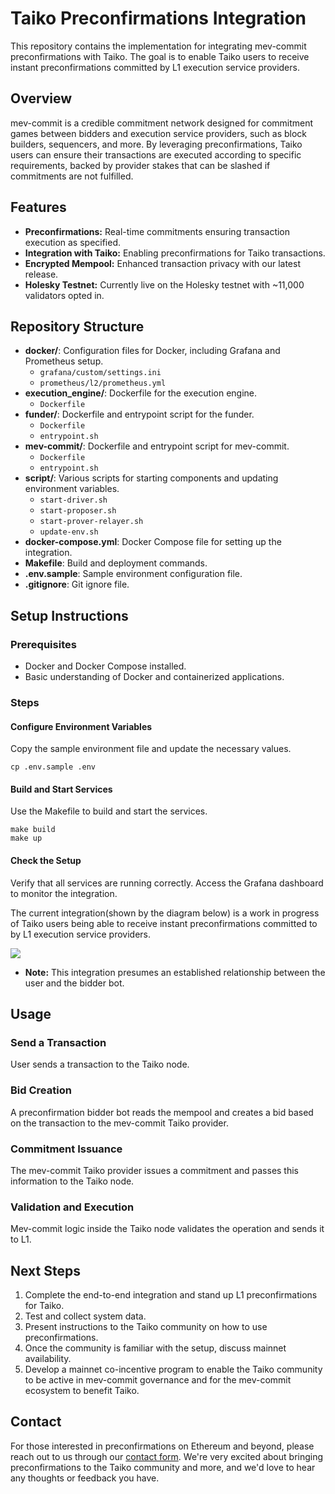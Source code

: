 # Taiko Preconfirmations Integration

This repository contains the implementation for integrating mev-commit preconfirmations with Taiko. The goal is to enable Taiko users to receive instant preconfirmations committed by L1 execution service providers.

## Overview

mev-commit is a credible commitment network designed for commitment games between bidders and execution service providers, such as block builders, sequencers, and more. By leveraging preconfirmations, Taiko users can ensure their transactions are executed according to specific requirements, backed by provider stakes that can be slashed if commitments are not fulfilled.

## Features

- **Preconfirmations:** Real-time commitments ensuring transaction execution as specified.
- **Integration with Taiko:** Enabling preconfirmations for Taiko transactions.
- **Encrypted Mempool:** Enhanced transaction privacy with our latest release.
- **Holesky Testnet:** Currently live on the Holesky testnet with ~11,000 validators opted in.

## Repository Structure

- **docker/**: Configuration files for Docker, including Grafana and Prometheus setup.
  - `grafana/custom/settings.ini`
  - `prometheus/l2/prometheus.yml`
- **execution_engine/**: Dockerfile for the execution engine.
  - `Dockerfile`
- **funder/**: Dockerfile and entrypoint script for the funder.
  - `Dockerfile`
  - `entrypoint.sh`
- **mev-commit/**: Dockerfile and entrypoint script for mev-commit.
  - `Dockerfile`
  - `entrypoint.sh`
- **script/**: Various scripts for starting components and updating environment variables.
  - `start-driver.sh`
  - `start-proposer.sh`
  - `start-prover-relayer.sh`
  - `update-env.sh`
- **docker-compose.yml**: Docker Compose file for setting up the integration.
- **Makefile**: Build and deployment commands.
- **.env.sample**: Sample environment configuration file.
- **.gitignore**: Git ignore file.

## Setup Instructions

### Prerequisites

- Docker and Docker Compose installed.
- Basic understanding of Docker and containerized applications.

### Steps

#### Configure Environment Variables

Copy the sample environment file and update the necessary values.

```shell
cp .env.sample .env
```

#### Build and Start Services

Use the Makefile to build and start the services.

```shell
make build
make up
```

#### Check the Setup

Verify that all services are running correctly.
Access the Grafana dashboard to monitor the integration.

The current integration(shown by the diagram below) is a work in progress of Taiko users being able to receive instant preconfirmations committed to by L1 execution service providers. 
<Frame>
  <img src="/images/Taiko preconfs.png" />
</Frame>  

- **Note:** This integration presumes an established relationship between the user and the bidder bot.

## Usage

### Send a Transaction

User sends a transaction to the Taiko node.

### Bid Creation

A preconfirmation bidder bot reads the mempool and creates a bid based on the transaction to the mev-commit Taiko provider.

### Commitment Issuance

The mev-commit Taiko provider issues a commitment and passes this information to the Taiko node.

### Validation and Execution

Mev-commit logic inside the Taiko node validates the operation and sends it to L1.

## Next Steps

1. Complete the end-to-end integration and stand up L1 preconfirmations for Taiko.
2. Test and collect system data.
3. Present instructions to the Taiko community on how to use preconfirmations.
4. Once the community is familiar with the setup, discuss mainnet availability.
5. Develop a mainnet co-incentive program to enable the Taiko community to be active in mev-commit governance and for the mev-commit ecosystem to benefit Taiko.

## Contact

For those interested in preconfirmations on Ethereum and beyond, please reach out to us through our [contact form](https://primev.xyz/form/). We're very excited about bringing preconfirmations to the Taiko community and more, and we'd love to hear any thoughts or feedback you have.
